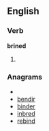 ==English==

===Verb===
'''brined'''

# {{past of|[[brine]]}}

===Anagrams===
* {{alphagram|bdeinr}}
* [[bendir#English|bendir]]
* [[binder#English|binder]]
* [[inbred#English|inbred]]
* [[rebind#English|rebind]]